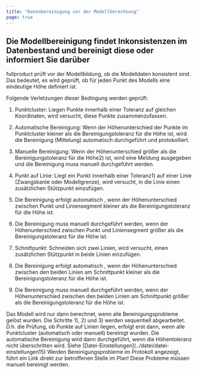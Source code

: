 ```yaml
---
title: "Datenbereinigung vor der Modellberechnung"
page: true
---
```

## Die Modellbereinigung findet Inkonsistenzen im Datenbestand und bereinigt diese oder informiert Sie dar&#252;ber
 <Placeholder>fullproduct</Placeholder> pr&#252;ft vor der Modellbildung, ob die Modelldaten konsistent sind. Das bedeutet, es wird gepr&#252;ft, ob f&#252;r jeden Punkt des Modells eine eindeutige H&#246;he definiert ist.

Folgende Verletzungen dieser Bedingung werden gepr&#252;ft:

1. <Bold> Punktcluster: </Bold>  Liegen Punkte innerhalb einer Toleranz auf gleichen Koordinaten, wird versucht, diese Punkte zusammenzufassen.

1. <Bold> <Italic> Automatische Bereinigung: </Italic> </Bold>  Wenn der H&#246;henunterschied der Punkte im Punktcluster kleiner als die Bereinigungstoleranz f&#252;r die H&#246;he ist, wird die Bereinigung (Mittelung) automatisch durchgef&#252;hrt und protokolliert.

2. <Bold> <Italic> Manuelle Bereinigung: </Italic> </Bold>  Wenn der H&#246;henunterschied gr&#246;&#223;er als die Bereinigungstoleranz f&#252;r die H&#246;he2) ist, wird eine Meldung ausgegeben und die Bereinigung muss manuell durchgef&#252;hrt werden.



2. <Bold> Punkt auf Linie: </Bold>  Liegt ein Punkt innerhalb einer Toleranz1) auf einer Linie (Zwangskante oder Modellgrenze), wird versucht, in die Linie einen zus&#228;tzlichen St&#252;tzpunkt einzuf&#252;gen.

1. Die <Bold> <Italic> Bereinigung </Italic> </Bold>  erfolgt <Italic> <Bold> automatisch </Bold> </Italic> , wenn der H&#246;henunterschied zwischen Punkt und Liniensegment kleiner als die Bereinigungstoleranz f&#252;r die H&#246;he ist.

2. Die <Bold> <Italic> Bereinigung </Italic> </Bold>  muss <Bold> <Italic> manuell </Italic> </Bold>  durchgef&#252;hrt werden, wenn der H&#246;henunterschied zwischen Punkt und Liniensegment gr&#246;&#223;er als die Bereinigungstoleranz f&#252;r die H&#246;he ist.



3. <Bold> Schnittpunkt: </Bold>  Schneiden sich zwei Linien, wird versucht, einen zus&#228;tzlichen St&#252;tzpunkt in beide Linien einzuf&#252;gen.

1. Die <Bold> <Italic> Bereinigung </Italic> </Bold>  erfolgt <Italic> <Bold> automatisch </Bold> </Italic> , wenn der H&#246;henunterschied zwischen den beiden Linien am Schnittpunkt kleiner als die Bereinigungstoleranz f&#252;r die H&#246;he ist.

2. Die <Bold> <Italic> Bereinigung </Italic> </Bold>  muss <Bold> <Italic> manuell </Italic> </Bold>  durchgef&#252;hrt werden, wenn der H&#246;henunterschied zwischen den beiden Linien am Schnittpunkt gr&#246;&#223;er als die Bereinigungstoleranz f&#252;r die H&#246;he ist.





<Success>
Das Modell wird nur dann berechnet, wenn alle Bereinigungsprobleme gel&#246;st wurden.
Die Schritte 1), 2) und 3) werden sequentiell abgearbeitet. D.h. die Pr&#252;fung, ob Punkte auf Linien liegen, erfolgt erst dann, wenn alle Punktcluster (automatisch oder manuell) bereinigt wurden.
</Success>

<Success>
Die  <Bold> automatische Bereinigung </Bold>  wird dann durchgef&#252;hrt, wenn die H&#246;hentoleranz nicht &#252;berschritten wird. Siehe [Datei-Einstellungen](../datei/datei-einstellungen15)
</Success>

<Success>
Werden Bereinigungsprobleme im Protokoll angezeigt, f&#252;hrt ein Link direkt zur betroffenen Stelle im Plan! Diese Probleme m&#252;ssen  <Bold> manuell bereinigt </Bold>  werden.
</Success>
